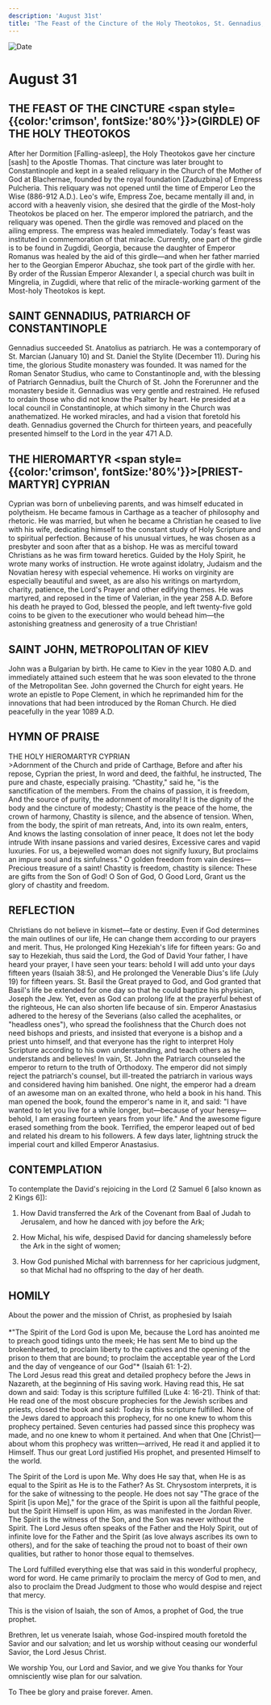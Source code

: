 ```yaml
---
description: 'August 31st'
title: 'The Feast of the Cincture of the Holy Theotokos, St. Gennadius, Patriarch of Constantinople, Hieromartyr Cyprian, St. John, Metropolitan of Kiev'
---
```


<CustomPaginator />
<RunningHead />

<Image src="/title-imprint.png" height={68} width={50} alt="Date" className="title-imprint"/>

# <div id="date">August <Image className="four-dot" src="/four-dot.png" height={15} width={15} alt="" />31</div>

## THE FEAST OF THE CINCTURE <span style={{color:'crimson', fontSize:'80%'}}>(GIRDLE)</span> OF THE HOLY THEOTOKOS

After her Dormition [Falling-asleep], the Holy Theotokos gave her cincture [sash] to the Apostle Thomas. That cincture was later brought to Constantinople and kept in a sealed reliquary in the Church of the Mother of God at Blachernae, founded by the royal foundation [Zaduzbina] of Empress Pulcheria. This reliquary was not opened until the time of Emperor Leo the Wise (886-912 A.D.). Leo's wife, Empress Zoe, became mentally ill and, in accord with a heavenly vision, she desired that the girdle of the Most-holy Theotokos be placed on her. The emperor implored the patriarch, and the reliquary was opened. Then the girdle was removed and placed on the ailing empress. The empress was healed immediately. Today's feast was instituted in commemoration of that miracle. Currently, one part of the girdle is to be found in Zugdidi, Georgia, because the daughter of Emperor Romanus was healed by the aid of this girdle—and when her father married her to the Georgian Emperor Abuchaz, she took part of the girdle with her. By order of the Russian Emperor Alexander I, a special church was built in Mingrelia, in Zugdidi, where that relic of the miracle-working garment of the Most-holy Theotokos is kept.

## SAINT GENNADIUS, PATRIARCH OF CONSTANTINOPLE

Gennadius succeeded St. Anatolius as patriarch. He was a contemporary of St. Marcian (January 10) and St. Daniel the Stylite (December 11). During his time, the glorious Studite monastery was founded. It was named for the Roman Senator Studius, who came to Constantinople and, with the blessing of Patriarch Gennadius, built the Church of St. John the Forerunner and the monastery beside it. Gennadius was very gentle and restrained. He refused to ordain those who did not know the Psalter by heart. He presided at a local council in Constantinople, at which simony in the Church was anathematized. He worked miracles, and had a vision that foretold his death. Gennadius governed the Church for thirteen years, and peacefully presented himself to the Lord in the year 471 A.D.

## THE HIEROMARTYR <span style={{color:'crimson', fontSize:'80%'}}>[PRIEST-MARTYR]</span> CYPRIAN

Cyprian was born of unbelieving parents, and was himself educated in polytheism.  He became famous in Carthage as a teacher of philosophy and rhetoric. He was married, but when he became a Christian he ceased to live with his wife, dedicating himself to the constant study of Holy Scripture and to spiritual perfection. Because of his unusual virtues, he was chosen as a presbyter and soon after that as a bishop. He was as merciful toward Christians as he was firm toward heretics. Guided by the Holy Spirit, he wrote many works of instruction. He wrote against idolatry, Judaism and the Novatian heresy with especial vehemence. Hi works on virginity are especially beautiful and sweet, as are also his writings on martyrdom, charity, patience, the Lord's Prayer and other edifying themes. He was martyred, and reposed in the time of Valerian, in the year 258 A.D. Before his death he prayed to God, blessed the people, and left twenty-five gold coins to be given to the executioner who would behead him—the astonishing greatness and generosity of a true Christian!

## SAINT JOHN, METROPOLITAN OF KIEV

John was a Bulgarian by birth. He came to Kiev in the year 1080 A.D. and immediately attained such esteem that he was soon elevated to the throne of the Metropolitan See. John governed the Church for eight years. He wrote an epistle to Pope Clement, in which he reprimanded him for the innovations that had been introduced by the Roman Church. He died peacefully in the year 1089 A.D.


## HYMN OF PRAISE
<div style={{textAlign:'center', color:'crimson', fontWeight:'bold'}}>
THE HOLY HIEROMARTYR CYPRIAN
</div>
>Adornment of the Church and pride of Carthage,  
Before and after his repose, Cyprian the priest,  
In word and deed, the faithful, he instructed,  
The pure and chaste, especially praising.  
“Chastity," said he, "is the sanctification of the members.  
From the chains of passion, it is freedom,  
And the source of purity, the adornment of morality!  
It is the dignity of the body and the cincture of modesty;  
Chastity is the peace of the home, the crown of harmony,  
Chastity is silence, and the absence of tension.  
When, from the body, the spirit of man retreats,  
And, into its own realm, enters,  
And knows the lasting consolation of inner peace,  
It does not let the body intrude  
With insane passions and varied desires,  
Excessive cares and vapid luxuries.  
For us, a bejewelled woman does not signify luxury,  
But proclaims an impure soul and its sinfulness."  
O golden freedom from vain desires—  
Precious treasure of a saint!  
Chastity is freedom, chastity is silence:  
These are gifts from the Son of God!  
O Son of God, O Good Lord,  
Grant us the glory of chastity and freedom.  
 

## REFLECTION

Christians do not believe in kismet—fate or destiny. Even if God determines the main outlines of our life, He can change them according to our prayers and merit. Thus, He prolonged King Hezekiah's life for fifteen years: Go and say to Hezekiah, thus said the Lord, the God of David Your father, I have heard your prayer, I have seen your tears: behold I will add unto your days fifteen years (Isaiah 38:5), and He prolonged the Venerable Dius's life (July 19) for fifteen years. St. Basil the Great prayed to God, and God granted that Basil's life be extended for one day so that he could baptize his physician, Joseph the Jew. Yet, even as God can prolong life at the prayerful behest of the righteous, He can also shorten life because of sin. Emperor Anastasius adhered to the heresy of the Severians (also called the acephalites, or "headless ones"), who spread the foolishness that the Church does not need bishops and priests, and insisted that everyone is a bishop and a priest unto himself, and that everyone has the right to interpret Holy Scripture according to his own understanding, and teach others as he understands and believes! In vain, St. John the Patriarch counseled the emperor to return to the truth of Orthodoxy. The emperor did not simply reject the patriarch's counsel, but ill-treated the patriarch in various ways and considered having him banished. One night, the emperor had a dream of an awesome man on an exalted throne, who held a book in his hand. This man opened the book, found the emperor's name in it, and said: "I have wanted to let you live for a while longer, but—because of your heresy—behold, I am erasing fourteen years from your life." And the awesome figure erased something from the book. Terrified, the emperor leaped out of bed and related his dream to his followers. A few days later, lightning struck the imperial court and killed Emperor Anastasius.


## CONTEMPLATION

To contemplate the David's rejoicing in the Lord (2 Samuel 6 [also known as 2 Kings 6]):

1. How David transferred the Ark of the Covenant from Baal of Judah to Jerusalem, and how he danced with joy before the Ark;

2. How Michal, his wife, despised David for dancing shamelessly before the Ark in the sight of women;

3. How God punished Michal with barrenness for her capricious judgment, so that Michal had no offspring to the day of her death.


## HOMILY
<div style={{textAlign:'center', color:'crimson', fontWeight:'bold'}}>
About the power and the mission of Christ, as prophesied by Isaiah
</div>
<br />
<div style={{textAlign:'right'}}>
*"The Spirit of the Lord God is upon Me, because the Lord has anointed me to preach good tidings unto the meek; He has sent Me to bind up the brokenhearted, to proclaim liberty to the captives and the opening of the prison to them that are bound; to proclaim the acceptable year of the Lord and the day of vengeance of our God"* (Isaiah 61: 1-2).
</div>
The Lord Jesus read this great and detailed prophecy before the Jews in Nazareth, at the beginning of His saving work. Having read this, He sat down and said: Today is this scripture fulfilled (Luke 4: 16-21). Think of that: He read one of the most obscure prophecies for the Jewish scribes and priests, closed the book and said: Today is this scripture fulfilled. None of the Jews dared to approach this prophecy, for no one knew to whom this prophecy pertained. Seven centuries had passed since this prophecy was made, and no one knew to whom it pertained. And when that One [Christ]—about whom this prophecy was written—arrived, He read it and applied it to Himself. Thus our great Lord justified His prophet, and presented Himself to the world.

The Spirit of the Lord is upon Me. Why does He say that, when He is as equal to the Spirit as He is to the Father? As St. Chrysostom interprets, it is for the sake of witnessing to the people. He does not say "The grace of the Spirit [is upon Me]," for the grace of the Spirit is upon all the faithful people, but the Spirit Himself is upon Him, as was manifested in the Jordan River. The Spirit is the witness of the Son, and the Son was never without the Spirit. The Lord Jesus often speaks of the Father and the Holy Spirit, out of infinite love for the Father and the Spirit (as love always ascribes its own to others), and for the sake of teaching the proud not to boast of their own qualities, but rather to honor those equal to themselves.

The Lord fulfilled everything else that was said in this wonderful prophecy, word for word. He came primarily to proclaim the mercy of God to men, and also to proclaim the Dread Judgment to those who would despise and reject that mercy.

This is the vision of Isaiah, the son of Amos, a prophet of God, the true prophet.

Brethren, let us venerate Isaiah, whose God-inspired mouth foretold the Savior and our salvation; and let us worship without ceasing our wonderful Savior, the Lord Jesus Christ.

We worship You, our Lord and Savior, and we give You thanks for Your omnisciently wise plan for our salvation.

To Thee be glory and praise forever. Amen.

